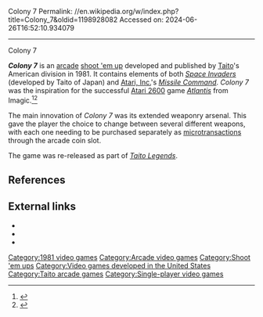 Colony 7
Permalink: //en.wikipedia.org/w/index.php?title=Colony_7&oldid=1198928082
Accessed on: 2024-06-26T16:52:10.934079



------
Colony 7
{{refimprove|date=April 2017}}
{{Infobox video game
|title          = Colony 7
|image          =Colony 7 arcade flyer.jpg
|caption        =Flier promoting the "extended weaponry" feature
|developer      =[[Taito|Taito America]]
|publisher      =Taito America
|series         =
|engine         =
|released       ={{Video game release|NA|1981}}
|genre          = [[Shoot 'em up]]
|modes          =[[Single-player]]
|platforms      =[[Arcade video game|Arcade]]
}}

'''''Colony 7''''' is an [[Arcade video game|arcade]] [[shoot 'em up]] developed and published by [[Taito]]'s American division in 1981. It contains elements of both ''[[Space Invaders]]'' (developed by Taito of Japan) and [[Atari, Inc.]]'s ''[[Missile Command]]''. ''Colony 7'' was the inspiration for the successful [[Atari 2600]] game ''[[Atlantis (video game)|Atlantis]]'' from Imagic.<ref>{{cite web|title=Arcade Legends: Space Invaders manual|url=http://service.mattel.com/instruction_sheets/I4064.pdf}}</ref><ref>{{cite web|title=A Look at Arcade Ports on Retro Consoles Today|url=http://arcadeheroes.com/2008/02/23/a-look-at-arcade-ports-coming-to-retro-consoles-today/|website=Arcade Heroes|date=2008-02-23}}</ref>

The main innovation of ''Colony 7'' was its extended weaponry arsenal.{{citation needed|date=December 2015}} This gave the player the choice to change between several different weapons, with each one needing to be purchased separately as [[microtransaction]]s through the arcade coin slot.

The game was re-released as part of ''[[Taito Legends]]''.

==References==
{{reflist}}

==External links==
*{{MobyGames|/108260}}
*{{KLOV game|7367|Colony 7}}
*{{internet archive game|arcade_colony7}}

[[Category:1981 video games]]
[[Category:Arcade video games]]
[[Category:Shoot 'em ups]]
[[Category:Video games developed in the United States]]
[[Category:Taito arcade games]]
[[Category:Single-player video games]]

{{Taito-videogame-stub}}